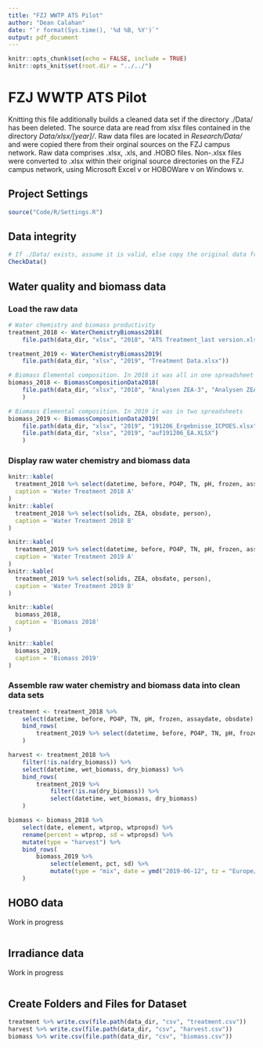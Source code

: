 ```yaml
---
title: "FZJ WWTP ATS Pilot"
author: "Dean Calahan"
date: "`r format(Sys.time(), '%d %B, %Y')`"
output: pdf_document
---
```


```r
knitr::opts_chunk$set(echo = FALSE, include = TRUE)
knitr::opts_knit$set(root.dir = "../../")
```

# FZJ WWTP ATS Pilot

Knitting this file additionally builds a cleaned data set if the directory ./Data/ has been deleted. The source data are read from xlsx files contained in the directory *Data/xlsx/[year]/*. Raw data files are located in *Research/Data/* and were copied there from their orginal sources on the FZJ campus network. Raw data comprises .xlsx, .xls, and .HOBO files. Non-.xlsx files were converted to .xlsx within their original source directories on the FZJ campus network, using Microsoft Excel v or HOBOWare v on Windows v.
                
## Project Settings
```r
source("Code/R/Settings.R")
```

## Data integrity
```r
# If ./Data/ exists, assume it is valid, else copy the original data from Research/Data/
CheckData()
```

## Water quality and biomass data  
### Load the raw data
```r
# Water chemistry and biomass productivity
treatment_2018 <- WaterChemistryBiomass2018(
    file.path(data_dir, "xlsx", "2018", "ATS Treatment_last version.xlsx"))
```
```r
treatment_2019 <- WaterChemistryBiomass2019(
    file.path(data_dir, "xlsx", "2019", "Treatment Data.xlsx"))
```
```r
# Biomass Elemental composition. In 2018 it was all in one spreadsheet
biomass_2018 <- BiomassCompositionData2018(
    file.path(data_dir, "xlsx", "2018", "Analysen ZEA-3", "Analysen ZEA-3.xlsx")
    )
```
```r
# Biomass Elemental composition. In 2019 it was in two spreadsheets
biomass_2019 <- BiomassCompositionData2019(
    file.path(data_dir, "xlsx", "2019", "191206_Ergebnisse_ICPOES.xlsx"),
    file.path(data_dir, "xlsx", "2019", "auf191206_EA.XLSX")
    )
```

### Display raw water chemistry and biomass data
```r

knitr::kable(
  treatment_2018 %>% select(datetime, before, PO4P, TN, pH, frozen, assaydate, wet_biomass, dry_biomass),
  caption = 'Water Treatment 2018 A'
)
knitr::kable(
  treatment_2018 %>% select(solids, ZEA, obsdate, person),
  caption = 'Water Treatment 2018 B'
)
```
```r
knitr::kable(
  treatment_2019 %>% select(datetime, before, PO4P, TN, pH, frozen, assaydate, wet_biomass, dry_biomass),
  caption = 'Water Treatment 2019 A'
)
knitr::kable(
  treatment_2019 %>% select(solids, ZEA, obsdate, person),
  caption = 'Water Treatment 2019 B'
)
```
```r
knitr::kable(
  biomass_2018,
  caption = 'Biomass 2018'
)
```
```r
knitr::kable(
  biomass_2019,
  caption = 'Biomass 2019'
)
```

### Assemble raw water chemistry and biomass data into clean data sets
```r
treatment <- treatment_2018 %>%
    select(datetime, before, PO4P, TN, pH, frozen, assaydate, obsdate) %>%
    bind_rows(
        treatment_2019 %>% select(datetime, before, PO4P, TN, pH, frozen, assaydate, obsdate)
    )

harvest <- treatment_2018 %>%
    filter(!is.na(dry_biomass)) %>%
    select(datetime, wet_biomass, dry_biomass) %>%
    bind_rows(
        treatment_2019 %>%
            filter(!is.na(dry_biomass)) %>%
            select(datetime, wet_biomass, dry_biomass)
    )

biomass <- biomass_2018 %>%
    select(date, element, wtprop, wtpropsd) %>%
    rename(percent = wtprop, sd = wtpropsd) %>%
    mutate(type = "harvest") %>%
    bind_rows(
        biomass_2019 %>%
            select(element, pct, sd) %>%
            mutate(type = "mix", date = ymd("2019-06-12", tz = "Europe/Berlin"))
    )
```
## HOBO data
Work in progress
```r
```

## Irradiance data
Work in progress
```r
```

## Create Folders and Files for Dataset
```r
treatment %>% write.csv(file.path(data_dir, "csv", "treatment.csv"))
harvest %>% write.csv(file.path(data_dir, "csv", "harvest.csv"))
biomass %>% write.csv(file.path(data_dir, "csv", "biomass.csv"))
```